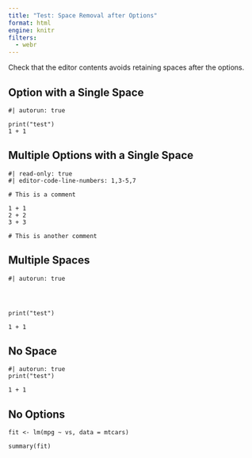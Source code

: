 ```yaml
---
title: "Test: Space Removal after Options"
format: html
engine: knitr
filters:
  - webr
---
```


Check that the editor contents avoids retaining spaces after the options.


## Option with a Single Space 

```webr-r
#| autorun: true

print("test")
1 + 1
```

## Multiple Options with a Single Space 

```webr-r
#| read-only: true
#| editor-code-line-numbers: 1,3-5,7

# This is a comment

1 + 1
2 + 2
3 + 3

# This is another comment
```

## Multiple Spaces

```webr-r
#| autorun: true




print("test")

1 + 1

```


## No Space 

```webr-r
#| autorun: true
print("test")

1 + 1
```


## No Options

```webr-r
fit <- lm(mpg ~ vs, data = mtcars)

summary(fit)
```
